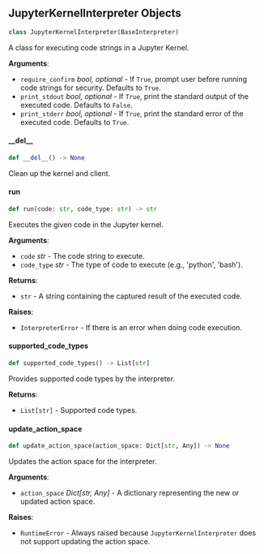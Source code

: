 <a id="camel.interpreters.ipython_interpreter"></a>

<a id="camel.interpreters.ipython_interpreter.JupyterKernelInterpreter"></a>

## JupyterKernelInterpreter Objects

```python
class JupyterKernelInterpreter(BaseInterpreter)
```

A class for executing code strings in a Jupyter Kernel.

**Arguments**:

- `require_confirm` _bool, optional_ - If `True`, prompt user before
  running code strings for security. Defaults to `True`.
- `print_stdout` _bool, optional_ - If `True`, print the standard
  output of the executed code. Defaults to `False`.
- `print_stderr` _bool, optional_ - If `True`, print the standard error
  of the executed code. Defaults to `True`.

<a id="camel.interpreters.ipython_interpreter.JupyterKernelInterpreter.__del__"></a>

#### \_\_del\_\_

```python
def __del__() -> None
```

Clean up the kernel and client.

<a id="camel.interpreters.ipython_interpreter.JupyterKernelInterpreter.run"></a>

#### run

```python
def run(code: str, code_type: str) -> str
```

Executes the given code in the Jupyter kernel.

**Arguments**:

- `code` _str_ - The code string to execute.
- `code_type` _str_ - The type of code to execute (e.g., 'python',
  'bash').
  

**Returns**:

- `str` - A string containing the captured result of the
  executed code.
  

**Raises**:

- `InterpreterError` - If there is an error when doing code execution.

<a id="camel.interpreters.ipython_interpreter.JupyterKernelInterpreter.supported_code_types"></a>

#### supported\_code\_types

```python
def supported_code_types() -> List[str]
```

Provides supported code types by the interpreter.

**Returns**:

- `List[str]` - Supported code types.

<a id="camel.interpreters.ipython_interpreter.JupyterKernelInterpreter.update_action_space"></a>

#### update\_action\_space

```python
def update_action_space(action_space: Dict[str, Any]) -> None
```

Updates the action space for the interpreter.

**Arguments**:

- `action_space` _Dict[str, Any]_ - A dictionary representing the
  new or updated action space.
  

**Raises**:

- `RuntimeError` - Always raised because `JupyterKernelInterpreter`
  does not support updating the action space.

